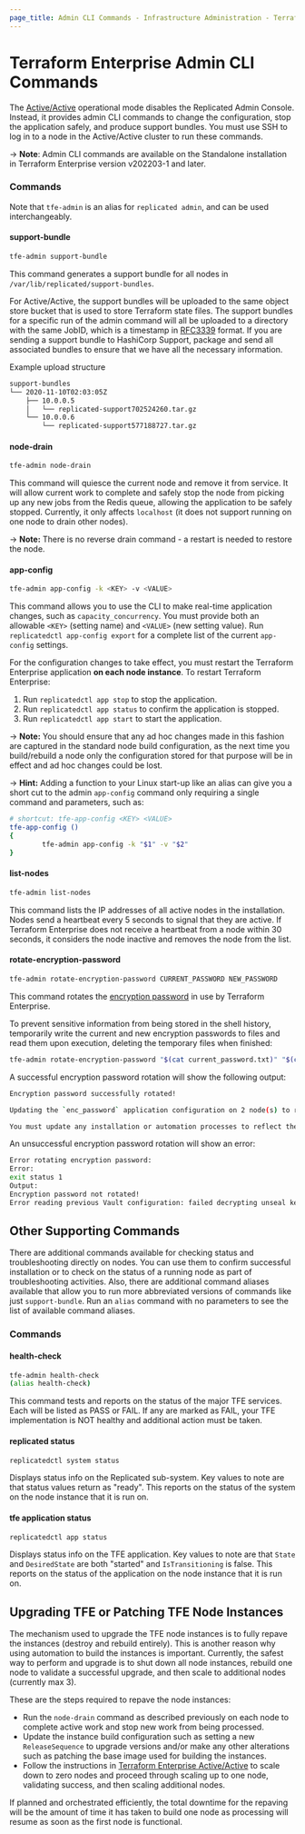```yaml
---
page_title: Admin CLI Commands - Infrastructure Administration - Terraform Enterprise
---
```


# Terraform Enterprise Admin CLI Commands

The [Active/Active](/enterprise/install/automated/active-active) operational mode disables the Replicated Admin Console. Instead, it provides admin CLI commands to change the configuration, stop the application safely, and produce support bundles. You must use SSH to log in to a node in the Active/Active cluster to run these commands.

-> **Note**: Admin CLI commands are available on the Standalone installation in Terraform Enterprise version v202203-1 and later.

### Commands

Note that `tfe-admin` is an alias for `replicated admin`, and can be used interchangeably.

#### support-bundle

```bash
tfe-admin support-bundle
```

This command generates a support bundle for all nodes in `/var/lib/replicated/support-bundles`.

For Active/Active, the support bundles will be uploaded to the same object store bucket that is used to store Terraform state files. The support bundles for a specific run of the admin command will all be uploaded to a directory with the same JobID, which is a timestamp in [RFC3339](https://datatracker.ietf.org/doc/html/rfc3339) format. If you are sending a support bundle to HashiCorp Support, package and send all associated bundles to ensure that we have all the necessary information.

Example upload structure

```bash
support-bundles
└── 2020-11-10T02:03:05Z
    ├── 10.0.0.5
    │   └── replicated-support702524260.tar.gz
    └── 10.0.0.6
        └── replicated-support577188727.tar.gz
```

#### node-drain

```bash
tfe-admin node-drain
```

This command will quiesce the current node and remove it from service. It will allow current work to complete and safely stop the node from picking up any new jobs from the Redis queue, allowing the application to be safely stopped. Currently, it only affects `localhost` (it does not support running on one node to drain other nodes).

-> **Note:** There is no reverse drain command - a restart is needed to restore the node.

#### app-config

```bash
tfe-admin app-config -k <KEY> -v <VALUE>
```

This command allows you to use the CLI to make real-time application changes, such as `capacity_concurrency`. You must provide both an allowable `<KEY>` (setting name) and `<VALUE>` (new setting value). Run `replicatedctl app-config export` for a complete list of the current `app-config` settings.

For the configuration changes to take effect, you must restart the Terraform Enterprise application **on each node instance**. To restart Terraform Enterprise:

1. Run `replicatedctl app stop` to stop the application.
1. Run `replicatedctl app status` to confirm the application is stopped.
1. Run `replicatedctl app start` to start the application.

-> **Note:** You should ensure that any ad hoc changes made in this fashion are captured in the standard node build configuration, as the next time you build/rebuild a node only the configuration stored for that purpose will be in effect and ad hoc changes could be lost.

-> **Hint:** Adding a function to your Linux start-up like an alias can give you a short cut to the admin `app-config` command only requiring a single command and parameters, such as:

```bash
# shortcut: tfe-app-config <KEY> <VALUE>
tfe-app-config ()
{
        tfe-admin app-config -k "$1" -v "$2"
}
```

#### list-nodes

```bash
tfe-admin list-nodes
```

This command lists the IP addresses of all active nodes in the installation. Nodes send a heartbeat every 5 seconds to signal that they are active. If Terraform Enterprise does not receive a heartbeat from a node within 30 seconds, it considers the node inactive and removes the node from the list.

#### rotate-encryption-password

```bash
tfe-admin rotate-encryption-password CURRENT_PASSWORD NEW_PASSWORD
```

This command rotates the [encryption password](https://www.terraform.io/enterprise/install/automated/encryption-password) in use by Terraform Enterprise.

To prevent sensitive information from being stored in the shell history, temporarily write the current and new encryption passwords to files and read them upon execution, deleting the temporary files when finished:

```bash
tfe-admin rotate-encryption-password "$(cat current_password.txt)" "$(cat new_password.txt)"
```

A successful encryption password rotation will show the following output:

```bash
Encryption password successfully rotated!

Updating the `enc_password` application configuration on 2 node(s) to reflect the new encryption password.

You must update any installation or automation processes to reflect the new encryption password!
```

An unsuccessful encryption password rotation will show an error:

```bash
Error rotating encryption password:
Error:
exit status 1
Output:
Encryption password not rotated!
Error reading previous Vault configuration: failed decrypting unseal key: could not decrypt ciphertext: chacha20poly1305: message authentication failed
```

## Other Supporting Commands

There are additional commands available for checking status and troubleshooting directly on nodes. You can use them to confirm successful installation or to check on the status of a running node as part of troubleshooting activities.  Also, there are additional command aliases available that allow you to run more abbreviated versions of commands like just `support-bundle`. Run an `alias` command with no parameters to see the list of available command aliases.

### Commands

#### health-check

```bash
tfe-admin health-check
(alias health-check)
```

This command tests and reports on the status of the major TFE services. Each will be listed as PASS or FAIL. If any are marked as FAIL, your TFE implementation is NOT healthy and additional action must be taken.

#### replicated status

```bash
replicatedctl system status
```

Displays status info on the Replicated sub-system. Key values to note are that status values return as "ready". This reports on the status of the system on the node instance that it is run on.

#### tfe application status

```bash
replicatedctl app status
```

Displays status info on the TFE application. Key values to note are that `State` and `DesiredState` are both "started" and `IsTransitioning` is false. This reports on the status of the application on the node instance that it is run on.

## Upgrading TFE or Patching TFE Node Instances

The mechanism used to upgrade the TFE node instances is to fully repave the instances (destroy and rebuild entirely).
This is another reason why using automation to build the instances is important. Currently, the safest way to perform and upgrade is to shut down all node instances, rebuild one node to validate a successful upgrade, and then scale to additional nodes (currently max 3).

These are the steps required to repave the node instances:

* Run the `node-drain` command as described previously on each node to complete active work and stop new work from being processed.
* Update the instance build configuration such as setting a new `ReleaseSequence` to upgrade versions and/or make any other alterations such as patching the base image used for building the instances.
* Follow the instructions in [Terraform Enterprise Active/Active](/enterprise/install/automated/active-active#scale-down-to-zero-nodes) to scale down to zero nodes and proceed through scaling up to one node, validating success, and then scaling additional nodes.

If planned and orchestrated efficiently, the total downtime for the repaving will be the amount of time it has taken to build one node as processing will resume as soon as the first node is functional.
